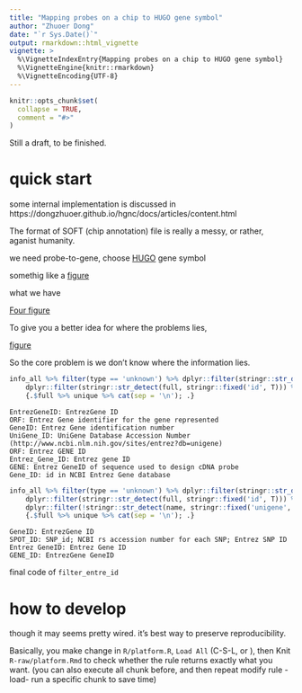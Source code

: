 ```yaml
---
title: "Mapping probes on a chip to HUGO gene symbol"
author: "Zhuoer Dong"
date: "`r Sys.Date()`"
output: rmarkdown::html_vignette
vignette: >
  %\VignetteIndexEntry{Mapping probes on a chip to HUGO gene symbol}
  %\VignetteEngine{knitr::rmarkdown}
  %\VignetteEncoding{UTF-8}
---
```


```r
knitr::opts_chunk$set(
  collapse = TRUE,
  comment = "#>"
)
```

Still a draft, to be finished.

# quick start

some internal implementation is 
    discussed in https://dongzhuoer.github.io/hgnc/docs/articles/content.html

The format of SOFT (chip annotation) file is really a messy, or rather, aganist humanity.

we need probe-to-gene, choose [HUGO](https://www.genenames.org/) gene symbol

somethig like a [figure](standard format)

what we have

[Four figure](four messy figure)

To give you a better idea for where the problems lies, 

[figure](GDS)

So the core problem is we don't know where the information lies.


```r
info_all %>% filter(type == 'unknown') %>% dplyr::filter(stringr::str_detect(full, stringr::fixed('entrez', T))) %>%
    dplyr::filter(stringr::str_detect(full, stringr::fixed('id', T))) %>%
	{.$full %>% unique %>% cat(sep = '\n'); .}
```

```
EntrezGeneID: EntrezGene ID
ORF: Entrez Gene identifier for the gene represented
GeneID: Entrez Gene identification number
UniGene_ID: UniGene Database Accession Number (http://www.ncbi.nlm.nih.gov/sites/entrez?db=unigene)
ORF: Entrez GENE ID
Entrez_Gene_ID: Entrez gene ID
GENE: Entrez GeneID of sequence used to design cDNA probe
Gene_ID: id in NCBI Entrez Gene database
```

```r
info_all %>% filter(type == 'unknown') %>% dplyr::filter(stringr::str_detect(full, stringr::fixed('entrez', T))) %>%
    dplyr::filter(stringr::str_detect(full, stringr::fixed('id', T))) %>%
	dplyr::filter(!stringr::str_detect(name, stringr::fixed('unigene', T)))%>%
	{.$full %>% unique %>% cat(sep = '\n'); .}
```

```
GeneID: EntrezGene ID
SPOT_ID: SNP_id; NCBI rs accession number for each SNP; Entrez SNP ID
Entrez GeneID: Entrez Gene ID
GENE_ID: EntrezGene GeneID
```


final code of `filter_entre_id`







# how to develop

though it may seems pretty wired. it's best way to preserve reproducibility. 

Basically, you make change in `R/platform.R`,  `Load All` (C-S-L, or ), then Knit `R-raw/platform.Rmd` to check whether the rule returns exactly what you want. (you can also execute all chunk before, and then repeat modify rule - load- run a specific chunk to save time)

























